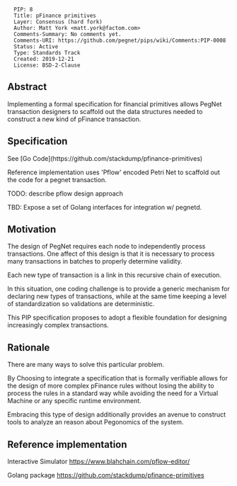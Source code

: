 
<pre>
  PIP: 8
  Title: pFinance primitives
  Layer: Consensus (hard fork)
  Author: Matt York <matt.york@factom.com>
  Comments-Summary: No comments yet.
  Comments-URI: https://github.com/pegnet/pips/wiki/Comments:PIP-0008
  Status: Active
  Type: Standards Track
  Created: 2019-12-21
  License: BSD-2-Clause
</pre>

==Abstract==

Implementing a formal specification for financial primitives allows PegNet transaction designers to scaffold out
the data structures needed to construct a new kind of pFinance transaction.

==Specification==

See [Go Code](https://github.com/stackdump/pfinance-primitives)

Reference implementation uses 'Pflow' encoded Petri Net to scaffold out the code for a pegnet transaction.

TODO: describe pflow design approach 

TBD: Expose a set of Golang interfaces for integration w/ pegnetd.

==Motivation==

The design of PegNet requires each node to independently process transactions.
One affect of this design is that it is necessary to process many transactions in batches to properly
determine validity.

Each new type of transaction is a link in this recursive chain of execution.

In this situation, one coding challenge is to provide a generic mechanism for declaring new types of transactions,
while at the same time keeping a level of standardization so validations are deterministic.

This PIP specification proposes to adopt a flexible foundation for designing increasingly complex transactions.

==Rationale==

There are many ways to solve this particular problem.

By Choosing to integrate a specification that is formally verifiable allows for the design of more complex
pFinance rules without losing the ability to process the rules in a standard way while avoiding the
need for a Virtual Machine or any specific runtime environment.

Embracing this type of design additionally provides an avenue
to construct tools to analyze an reason about Pegonomics of the system.

==Reference implementation== 

Interactive Simulator https://www.blahchain.com/pflow-editor/

Golang package https://github.com/stackdump/pfinance-primitives
